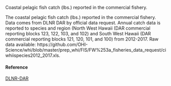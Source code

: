 Coastal pelagic fish catch (lbs.) reported in the commercial fishery.

The coastal pelagic fish catch (lbs.) reported in the commercial fishery. Data comes from DLNR DAR by official data request. Annual catch data is reported to species and region (North West Hawaii (DAR commercial reporting blocks 123, 122, 103, and 102) and South West Hawaii (DAR commercial reporting blocks 121, 120, 101, and 100) from 2012-2017. Raw data available: https://github.com/OHI-Science/whi/blob/master/prep_whi/FIS/FW%253a_fisheries_data_request/ciwhiispecies2012_2017.xls.

#### Reference

[DLNR-DAR](http://dlnr.hawaii.gov/dar/fishing/commercial-fishing/)
